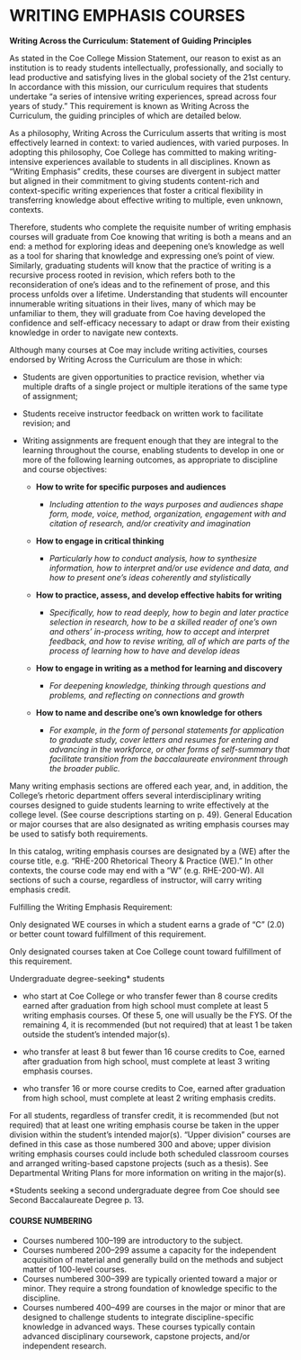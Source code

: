# WRITING EMPHASIS COURSES {#sec-writing-emphasis-courses}

**Writing Across the Curriculum: Statement of Guiding Principles**

As stated in the Coe College Mission Statement, our reason to exist as an institution is to ready students intellectually, professionally, and socially to lead productive and satisfying lives in the global society of the 21st century. In accordance with this mission, our curriculum requires that students undertake “a series of intensive writing experiences, spread across four years of study.” This requirement is known as Writing Across the Curriculum, the guiding principles of which are detailed below.

As a philosophy, Writing Across the Curriculum asserts that writing is most effectively learned in context: to varied audiences, with varied purposes. In adopting this philosophy, Coe College has committed to making writing-intensive experiences available to students in all disciplines. Known as “Writing Emphasis” credits, these courses are divergent in subject matter but aligned in their commitment to giving students content-rich and context-specific writing experiences that foster a critical flexibility in transferring knowledge about effective writing to multiple, even unknown, contexts.

Therefore, students who complete the requisite number of writing emphasis courses will graduate from Coe knowing that writing is both a means and an end: a method for exploring ideas and deepening one’s knowledge as well as a tool for sharing that knowledge and expressing one’s point of view. Similarly, graduating students will know that the practice of writing is a recursive process rooted in revision, which refers both to the reconsideration of one’s ideas and to the refinement of prose, and this process unfolds over a lifetime. Understanding that students will encounter innumerable writing situations in their lives, many of which may be unfamiliar to them, they will graduate from Coe having developed the confidence and self-efficacy necessary to adapt or draw from their existing knowledge in order to navigate new contexts. 

Although many courses at Coe may include writing activities, courses endorsed by Writing Across the Curriculum are those in which:

- Students are given opportunities to practice revision, whether via multiple drafts of a single project or multiple iterations of the same type of assignment;

- Students receive instructor feedback on written work to facilitate revision; and

- Writing assignments are frequent enough that they are integral to the learning throughout the course, enabling students to develop in one or more of the following learning outcomes, as appropriate to discipline and course objectives:

  - **How to write for specific purposes and audiences**

    - *Including attention to the ways purposes and audiences shape form, mode, voice, method, organization, engagement with and citation of research, and/or creativity and imagination*

  - **How to engage in critical thinking**

    - *Particularly how to conduct analysis, how to synthesize information, how to interpret and/or use evidence and data, and how to present one’s ideas coherently and stylistically*

  - **How to practice, assess, and develop effective habits for writing**

    - *Specifically, how to read deeply, how to begin and later practice selection in research, how to be a skilled reader of one’s own and others’ in-process writing, how to accept and interpret feedback, and how to revise writing, all of which are parts of the process of learning how to have and develop ideas*

  - **How to engage in writing as a method for learning and discovery**

    - *For deepening knowledge, thinking through questions and problems, and reflecting on connections and growth*

  - **How to name and describe one’s own knowledge for others**

    - *For example, in the form of personal statements for application to graduate study, cover letters and resumes for entering and advancing in the workforce, or other forms of self-summary that facilitate transition from the baccalaureate environment through the broader public.*


Many writing emphasis sections are offered each year, and, in addition, the College’s rhetoric department offers several interdisciplinary writing courses designed to guide students learning to write effectively at the college level. (See course descriptions starting on p. 49). General Education or major courses that are also designated as writing emphasis courses may be used to satisfy both requirements.

In this catalog, writing emphasis courses are designated by a (WE) after the course title, e.g. “RHE-200 Rhetorical Theory & Practice (WE).” In other contexts, the course code may end with a “W” (e.g. RHE-200-W). All sections of such a course, regardless of instructor, will carry writing emphasis credit.

Fulfilling the Writing Emphasis Requirement:

Only designated WE courses in which a student earns a grade of “C” (2.0) or better count toward fulfillment of this requirement.

Only designated courses taken at Coe College count toward fulfillment of this requirement.

Undergraduate degree-seeking* students

- who start at Coe College or who transfer fewer than 8 course credits earned after graduation from high school must complete at least 5 writing emphasis courses. Of these 5, one will usually be the FYS. Of the remaining 4, it is recommended (but not required) that at least 1 be taken outside the student’s intended major(s).

- who transfer at least 8 but fewer than 16 course credits to Coe, earned after graduation from high school, must complete at least 3 writing emphasis courses.

- who transfer 16 or more course credits to Coe, earned after graduation from high school, must complete at least 2 writing emphasis credits.

For all students, regardless of transfer credit, it is recommended (but not required) that at least one writing emphasis course be taken in the upper division within the student’s intended major(s). “Upper division” courses are defined in this case as those numbered 300 and above; upper division writing emphasis courses could include both scheduled classroom courses and arranged writing-based capstone projects (such as a thesis). See Departmental Writing Plans for more information on writing in the major(s).

*Students seeking a second undergraduate degree from Coe should see Second Baccalaureate Degree p. 13.


#### COURSE NUMBERING
- Courses numbered 100–199 are introductory to the subject. 
- Courses numbered 200–299 assume a capacity for the independent acquisition of material and generally build on the methods and subject matter of 100-level courses. 
- Courses numbered 300–399 are typically oriented toward a major or minor. They require a strong foundation of knowledge specific to the discipline. 
- Courses numbered 400–499 are courses in the major or minor that are designed to challenge students to integrate discipline-specific knowledge in advanced ways. These courses typically contain advanced disciplinary coursework, capstone projects, and/or independent research.

